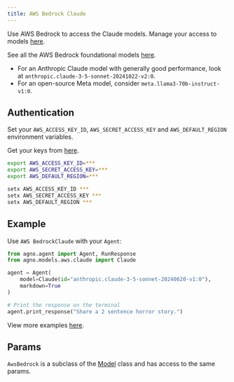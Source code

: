```yaml
---
title: AWS Bedrock Claude
---
```


Use AWS Bedrock to access the Claude models.  Manage your access to models [here](https://us-west-2.console.aws.amazon.com/bedrock/home?region=us-west-2#/models).

See all the AWS Bedrock foundational models [here](https://docs.aws.amazon.com/bedrock/latest/userguide/models-supported.html).

- For an Anthropic Claude model with generally good performance, look at `anthropic.claude-3-5-sonnet-20241022-v2:0`.
- For an open-source Meta model, consider `meta.llama3-70b-instruct-v1:0`.

## Authentication

Set your `AWS_ACCESS_KEY_ID`, `AWS_SECRET_ACCESS_KEY` and `AWS_DEFAULT_REGION` environment variables.

Get your keys from [here](https://us-east-1.console.aws.amazon.com/iam/home?region=us-east-1#/home).

<CodeGroup>

```bash Mac
export AWS_ACCESS_KEY_ID=***
export AWS_SECRET_ACCESS_KEY=***
export AWS_DEFAULT_REGION=***
```

```bash Windows
setx AWS_ACCESS_KEY_ID ***
setx AWS_SECRET_ACCESS_KEY ***
setx AWS_DEFAULT_REGION ***
```

</CodeGroup>

## Example

Use `AWS BedrockClaude` with your `Agent`:

<CodeGroup>

```python agent.py
from agno.agent import Agent, RunResponse
from agno.models.aws.claude import Claude

agent = Agent(
    model=Claude(id="anthropic.claude-3-5-sonnet-20240620-v1:0"),
    markdown=True
)

# Print the response on the terminal
agent.print_response("Share a 2 sentence horror story.")
```

</CodeGroup>

<Note> View more examples [here](../examples/models/aws/bedrock-claude). </Note>

## Params

<Snippet file="model-aws-params.mdx" />

`AwsBedrock` is a subclass of the [Model](/reference/model) class and has access to the same params.

